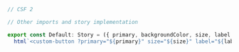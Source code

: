```ts
// CSF 2

// Other imports and story implementation

export const Default: Story = ({ primary, backgroundColor, size, label }) =>
  html`<custom-button ?primary="${primary}" size="${size}" label="${label}"></custom-button>`;
```
